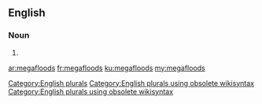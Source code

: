 ==English==

===Noun===
{{head|en}}

# {{plural of|megaflood}}

[[Category:English plurals]][[Category:English plurals using obsolete wikisyntax]][[Category:English plurals using obsolete wikisyntax]]

[[ar:megafloods]]
[[fr:megafloods]]
[[ku:megafloods]]
[[my:megafloods]]